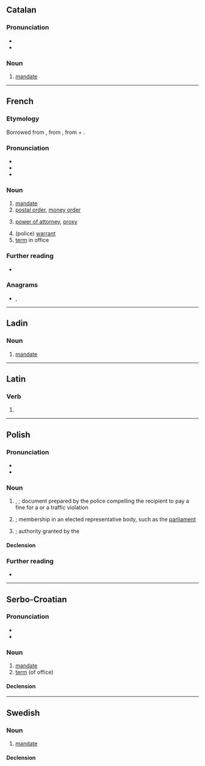 {{also|Mandat|mandát|mandât}}
==Catalan==

===Pronunciation===
* {{ca-IPA}}
* {{rhymes|ca|at}}

===Noun===
{{ca-noun|m}}

# [[mandate]]

----

==French==

===Etymology===
Borrowed from {{bor|fr|la|mandātum}}, from {{m|la|mandō||put in one's hands, command}}, from {{der|fr|ine-pro|*man-||hand}} + {{m|ine-pro|*dʰeh₁-||put}}.

===Pronunciation===
* {{fr-IPA}}
* {{audio|fr|Fr-mandat.ogg|audio}}
* {{hyphenation|fr|man|dat}}

===Noun===
{{fr-noun|m}}

# [[mandate]]
# [[postal order]], [[money order]]
# {{lb|fr|legal}} [[power of attorney]], [[proxy]]
# (police) [[warrant]]
# [[term]] in office

===Further reading===
* {{R:TLFi}}

===Anagrams===
* {{l|fr|damant}}, {{l|fr|damnât}}

----

==Ladin==

===Noun===
{{lld-noun|m|mandac}}

# [[mandate]]

----

==Latin==

===Verb===
{{la-verb-form|mandat}}

# {{inflection of|la|mandō||3|s|pres|actv|indc}}

----

==Polish==

===Pronunciation===
* {{pl-IPA-auto}}
* {{audio|pl|Pl-mandat.ogg|Audio}}

===Noun===
{{pl-noun|m-in}}

# {{l|en|ticket}}, {{l|en|fine}}; document prepared by the police compelling the recipient to pay a fine for a {{l|en|misdemeanor}} or a traffic violation
#: {{ux|pl|Właśnie dostałem '''mandat''' za złe parkowanie.|I've just received a bad parking '''ticket'''.}}
# {{lb|pl|politics}} {{l|en|seat}}; membership in an elected representative body, such as the [[parliament]]
#: {{ux|pl|W ostatnich wyborach nasza partia zdobyła dwadzieścia '''mandatów'''.|In the last election our party won twenty '''seats'''.}}
# {{lb|pl|politics|rare|singular only}} {{l|en|mandate}}; authority granted by the {{l|en|electorate}}
#: {{ux|pl|Rząd otrzymał silny '''mandat''' do zreformowania systemu opieki zdrowotnej.|The government received a strong '''mandate''' to reform the healthcare system.}}

====Declension====
{{pl-decl-noun-masc-inani|manda|t|u}}

===Further reading===
* {{R:PWN}}

----

==Serbo-Croatian==

===Pronunciation===
* {{IPA|sh|/mǎndaːt/}}
* {{hyphenation|sh|man|dat}}

===Noun===
{{sh-noun|g=m|head=màndāt}}

# [[mandate]]
# [[term]] (of office)

====Declension====
{{sh-decl-noun
|màndāt|mandati
|mandáta|mandata
|mandatu|mandatima
|mandat|mandate
|mandate|mandati
|mandatu|mandatima
|mandatom|mandatima}}

----

==Swedish==

===Noun===
{{sv-noun|n}}

# [[mandate]]

====Declension====
{{sv-infl-noun-n-zero}}